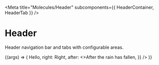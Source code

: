 
<Meta title="Molecules/Header" subcomponents={{ HeaderContainer, HeaderTab }} />

# Header

<StoryStatus status="volatile" />

Header navigation bar and tabs with configurable areas.

<Canvas withSource="open">
  <Story name="Header">
    {(args) => (
      <HeaderContainer
        sections={{
          left: <HeaderTab>Hello</HeaderTab>,
          right: <HeaderTab>Right</HeaderTab>,
          after: <>After the rain has fallen</>,
        }}
      />
    )}
  </Story>
</Canvas>

<Props of={HeaderContainer} />
